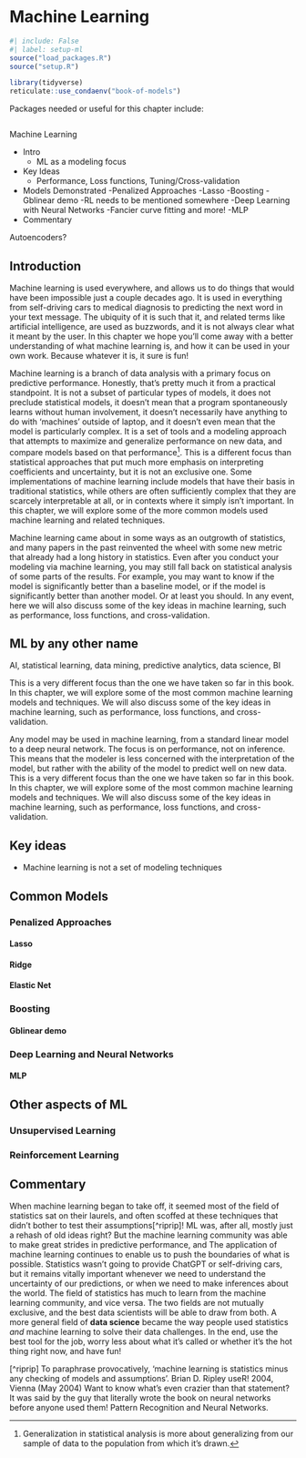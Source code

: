 
# Machine Learning

```r
#| include: False
#| label: setup-ml
source("load_packages.R")
source("setup.R")

library(tidyverse)
reticulate::use_condaenv("book-of-models")
```

Packages needed or useful for this chapter include:

```r

```


Machine Learning 

- Intro 
    - ML as a modeling focus
- Key Ideas
    - Performance, Loss functions, Tuning/Cross-validation
- Models Demonstrated
    -Penalized Approaches
        -Lasso
    -Boosting
        -Gblinear demo
    -RL needs to be mentioned somewhere
    -Deep Learning with Neural Networks
       -Fancier curve fitting and more!
        -MLP
- Commentary



Autoencoders?

## Introduction

Machine learning is used everywhere, and allows us to do things that would have been impossible just a couple decades ago. It is used in everything from self-driving cars to medical diagnosis to predicting the next word in your text message. The ubiquity of it is such that it, and related terms like artificial intelligence, are used as buzzwords, and it is not always clear what it meant by the user. In this chapter we hope you'll come away with a better understanding of what machine learning is, and how it can be used in your own work. Because whatever it is, it sure is fun!

Machine learning is a branch of data analysis with a primary focus on predictive performance.  Honestly, that's pretty much it from a practical standpoint. It is not a subset of particular types of models, it does not preclude statistical models, it doesn't mean that a program spontaneously learns without human involvement, it doesn't necessarily have anything to do with 'machines' outside of laptop, and it doesn't even mean that the model is particularly complex. It is a set of tools and a modeling approach that attempts to maximize and generalize performance on new data, and compare models based on that performance[^generalize]. This is a different focus than statistical approaches that put much more emphasis on interpreting coefficients and uncertainty, but it is not an exclusive one. Some implementations of machine learning include models that have their basis in traditional statistics, while others are often sufficiently complex that they are scarcely interpretable at all, or in contexts where it simply isn't important. In this chapter, we will explore some of the more common models used machine learning and related techniques. 

[^generalize]: Generalization in statistical analysis is more about generalizing from our sample of data to the population from which it's drawn.

Machine learning came about in some ways as an outgrowth of statistics, and many papers in the past reinvented the wheel with some new metric that already had a long history in statistics.  Even after you conduct your modeling via machine learning, you may still fall back on statistical analysis of some parts of the results.  For example, you may want to know if the model is significantly better than a baseline model, or if the model is significantly better than another model. Or at least you should.   In any event, here we will also discuss some of the key ideas in machine learning, such as performance, loss functions, and cross-validation.

::: {.callout-note}
## ML by any other name
AI, statistical learning, data mining, predictive analytics, data science, BI
:::


This is a very different focus than the one we have taken so far in this book.  In this chapter, we will explore some of the most common machine learning models and techniques.  We will also discuss some of the key ideas in machine learning, such as performance, loss functions, and cross-validation.


Any model may be used in machine learning, from a standard linear model to a deep neural network.  The focus is on performance, not on inference.  This means that the modeler is less concerned with the interpretation of the model, but rather with the ability of the model to predict well on new data.  This is a very different focus than the one we have taken so far in this book.  In this chapter, we will explore some of the most common machine learning models and techniques.  We will also discuss some of the key ideas in machine learning, such as performance, loss functions, and cross-validation.

## Key ideas

- Machine learning is not a set of modeling techniques

## Common Models

### Penalized Approaches
#### Lasso
#### Ridge
#### Elastic Net

### Boosting
#### Gblinear demo

### Deep Learning and Neural Networks
#### MLP


## Other aspects of ML
### Unsupervised Learning
### Reinforcement Learning

## Commentary

When machine learning began to take off, it seemed most of the field of statistics sat on their laurels, and often scoffed at these techniques that didn't bother to test their assumptions[^riprip]! ML was, after all, mostly just a rehash of old ideas right? But the machine learning community was able to make great strides in predictive performance, and The application of machine learning continues to enable us to push the boundaries of what is possible. Statistics wasn't going to provide ChatGPT or self-driving cars, but it remains vitally important whenever we need to understand the uncertainty of our predictions, or when we need to make inferences about the world. The field of statistics has much to learn from the machine learning community, and vice versa. The two fields are not mutually exclusive, and the best data scientists will be able to draw from both. A more general field of **data science** became the way people used statistics *and* machine learning to solve their data challenges. In the end, use the best tool for the job, worry less about what it's called or whether it's the hot thing right now, and have fun!


[^riprip] To paraphrase provocatively, 'machine learning is statistics minus any checking of models and assumptions'. Brian D. Ripley useR! 2004, Vienna (May 2004)  Want to know what's even crazier than that statement? It was said by the guy that literally wrote the book on neural networks before anyone used them! Pattern Recognition and Neural Networks.